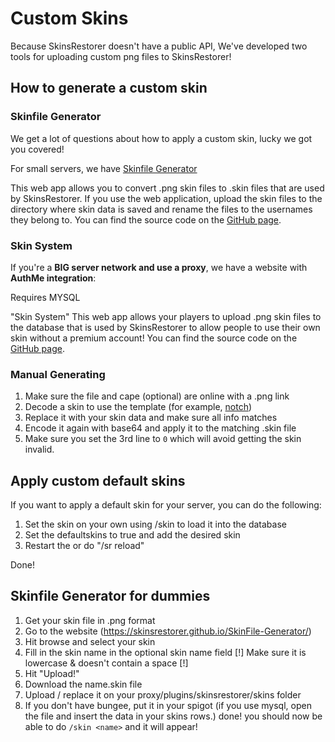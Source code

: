 
# Custom Skins

Because SkinsRestorer doesn't have a public API,
We've developed two tools for uploading custom png files to SkinsRestorer!

## How to generate a custom skin

### Skinfile Generator

We get a lot of questions about how to apply a custom skin, lucky we got you covered!

For small servers, we have [Skinfile Generator](https://skinsrestorer.github.io/SkinFile-Generator/)

This web app allows you to convert .png skin files to .skin files that are used by SkinsRestorer.
If you use the web application, upload the skin files to the directory where skin data is saved and rename the files to
the usernames they belong to.
You can find the source code on the [GitHub page](https://github.com/SkinsRestorer/SkinFile-Generator).

### Skin System

If you're a **BIG server network and use a proxy**, we have a website with **AuthMe integration**:

<Callout type="info" emoji="ℹ️">
    Requires MYSQL
</Callout>

"Skin System"
This web app allows your players to upload .png skin files to the database that is used by SkinsRestorer to allow
people to use their own skin without a premium account!
You can find the source code on the [GitHub page](https://github.com/SkinsRestorer/SkinSystem).

### Manual Generating

1. Make sure the file and cape (optional) are online with a .png link
2. Decode a skin to use the template (for example, [notch](https://sessionserver.mojang.com/session/minecraft/profile/069a79f444e94726a5befca90e38aaf5))
3. Replace it with your skin data and make sure all info matches
4. Encode it again with base64 and apply it to the matching .skin file
5. Make sure you set the 3rd line to `0` which will avoid getting the skin invalid.

## Apply custom default skins

If you want to apply a default skin for your server, you can do the following:

1. Set the skin on your own using /skin to load it into the database
2. Set the defaultskins to true and add the desired skin
3. Restart the or do "/sr reload"

Done!

## Skinfile Generator for dummies

1. Get your skin file in .png format
2. Go to the website (https://skinsrestorer.github.io/SkinFile-Generator/)
3. Hit browse and select your skin
4. Fill in the skin name in the optional skin name field
[!] Make sure it is lowercase & doesn't contain a space [!]
5. Hit "Upload!"
6. Download the name.skin file
7. Upload / replace it on your proxy/plugins/skinsrestorer/skins folder
8. If you don't have bungee, put it in your spigot
(if you use mysql, open the file and insert the data in your skins rows.)
done! you should now be able to do `/skin <name>` and it will appear!
